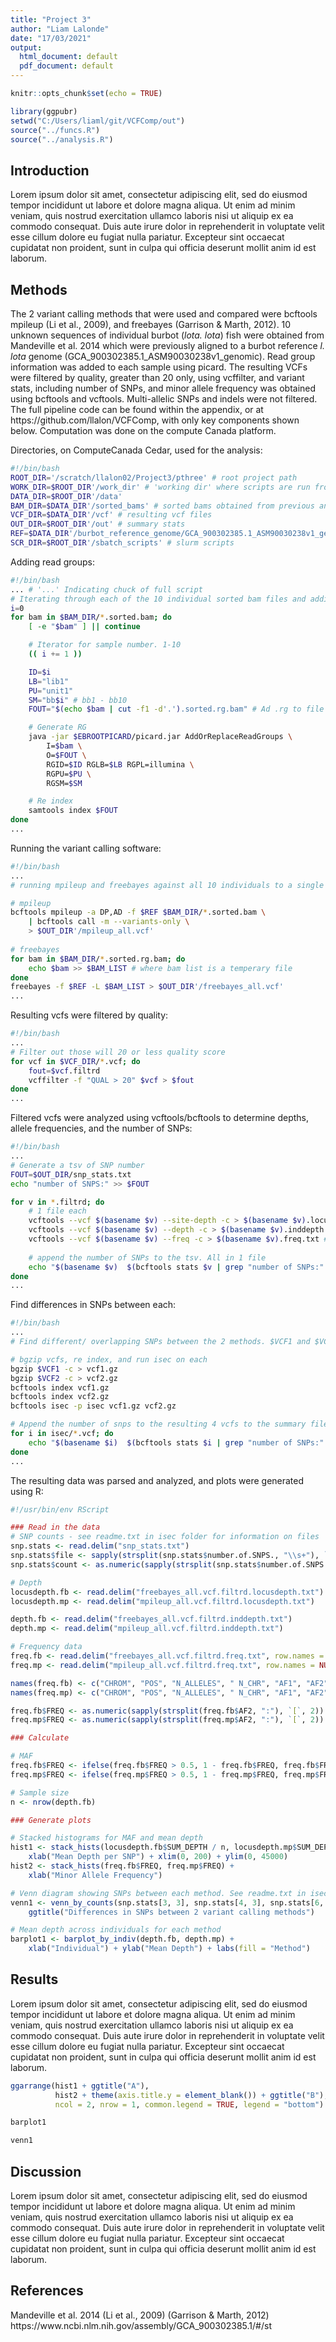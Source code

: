 ```yaml
---
title: "Project 3"
author: "Liam Lalonde"
date: "17/03/2021"
output:
  html_document: default
  pdf_document: default
---
```


```r
knitr::opts_chunk$set(echo = TRUE)
```

```r
library(ggpubr)
setwd("C:/Users/liaml/git/VCFComp/out")
source("../funcs.R")
source("../analysis.R")
```

## Introduction

Lorem ipsum dolor sit amet, consectetur adipiscing elit, sed do eiusmod tempor incididunt ut labore et dolore magna aliqua. Ut enim ad minim veniam, quis nostrud exercitation ullamco laboris nisi ut aliquip ex ea commodo consequat. Duis aute irure dolor in reprehenderit in voluptate velit esse cillum dolore eu fugiat nulla pariatur. Excepteur sint occaecat cupidatat non proident, sunt in culpa qui officia deserunt mollit anim id est laborum.

## Methods

The 2 variant calling methods that were used and compared were bcftools mpileup (Li et al., 2009), and freebayes (Garrison & Marth, 2012). 10 unknown sequences of individual burbot (*lota. lota*) fish were obtained from Mandeville et al. 2014 which were previously aligned to a burbot reference *l. lota* genome (GCA_900302385.1_ASM90030238v1_genomic). Read group information was added to each sample using picard. The resulting VCFs were filtered by quality, greater than 20 only, using vcffilter, and variant stats, including number of SNPs, and minor allele frequency was obtained using bcftools and vcftools. Multi-allelic SNPs and indels were not filtered. The full pipeline code can be found within the appendix, or at https://github.com/llalon/VCFComp, with only key components shown below. Computation was done on the compute Canada platform.

Directories, on ComputeCanada Cedar, used for the analysis:

```bash
#!/bin/bash
ROOT_DIR='/scratch/llalon02/Project3/pthree' # root project path
WORK_DIR=$ROOT_DIR'/work_dir' # 'working dir' where scripts are run from
DATA_DIR=$ROOT_DIR'/data' 
BAM_DIR=$DATA_DIR'/sorted_bams' # sorted bams obtained from previous analysis
VCF_DIR=$DATA_DIR'/vcf' # resulting vcf files
OUT_DIR=$ROOT_DIR'/out' # summary stats
REF=$DATA_DIR'/burbot_reference_genome/GCA_900302385.1_ASM90030238v1_genomic.fna' # reference genome file
SCR_DIR=$ROOT_DIR'/sbatch_scripts' # slurm scripts
```

Adding read groups:

```bash
#!/bin/bash
... # '...' Indicating chuck of full script
# Iterating through each of the 10 individual sorted bam files and adding read group information using picard.
i=0
for bam in $BAM_DIR/*.sorted.bam; do
    [ -e "$bam" ] || continue

    # Iterator for sample number. 1-10
    (( i += 1 ))

    ID=$i
    LB="lib1"
    PU="unit1"
    SM="bb$i" # bb1 - bb10
    FOUT="$(echo $bam | cut -f1 -d'.').sorted.rg.bam" # Ad .rg to file name to indicate readgroups have been added.

    # Generate RG
    java -jar $EBROOTPICARD/picard.jar AddOrReplaceReadGroups \
        I=$bam \
        O=$FOUT \
        RGID=$ID RGLB=$LB RGPL=illumina \
        RGPU=$PU \
        RGSM=$SM

    # Re index
    samtools index $FOUT
done
...
```

Running the variant calling software:

```bash
#!/bin/bash
...
# running mpileup and freebayes against all 10 individuals to a single vcf

# mpileup
bcftools mpileup -a DP,AD -f $REF $BAM_DIR/*.sorted.bam \
    | bcftools call -m --variants-only \
    > $OUT_DIR'/mpileup_all.vcf'
    
# freebayes
for bam in $BAM_DIR/*.sorted.rg.bam; do
    echo $bam >> $BAM_LIST # where bam list is a temperary file
done
freebayes -f $REF -L $BAM_LIST > $OUT_DIR'/freebayes_all.vcf'
...
```

Resulting vcfs were filtered by quality:

```bash
#!/bin/bash
...
# Filter out those will 20 or less quality score
for vcf in $VCF_DIR/*.vcf; do
    fout=$vcf.filtrd
    vcffilter -f "QUAL > 20" $vcf > $fout
done
...
```

Filtered vcfs were analyzed using vcftools/bcftools to determine depths, allele frequencies, and the number of SNPs:

```bash
#!/bin/bash
...
# Generate a tsv of SNP number
FOUT=$OUT_DIR/snp_stats.txt
echo "number of SNPS:" >> $FOUT

for v in *.filtrd; do
    # 1 file each
    vcftools --vcf $(basename $v) --site-depth -c > $(basename $v).locusdepth.txt # site depth
    vcftools --vcf $(basename $v) --depth -c > $(basename $v).inddepth.txt # individual depth per sample
    vcftools --vcf $(basename $v) --freq -c > $(basename $v).freq.txt # allele frequencies
    
    # append the number of SNPs to the tsv. All in 1 file
    echo "$(basename $v)  $(bcftools stats $v | grep "number of SNPs:" | cut -f 4)" >> $FOUT
done
...
```

Find differences in SNPs between each:

```bash
#!/bin/bash
...
# Find different/ overlapping SNPs between the 2 methods. $VCF1 and $VCF2 are freebayes and mpileup respectively

# bgzip vcfs, re index, and run isec on each
bgzip $VCF1 -c > vcf1.gz
bgzip $VCF2 -c > vcf2.gz
bcftools index vcf1.gz
bcftools index vcf2.gz
bcftools isec -p isec vcf1.gz vcf2.gz

# Append the number of snps to the resulting 4 vcfs to the summary file
for i in isec/*.vcf; do
    echo "$(basename $i)  $(bcftools stats $i | grep "number of SNPs:" | cut -f 4)" >> $FOUT
done
...
```

The resulting data was parsed and analyzed, and plots were generated using R:

```r
#!/usr/bin/env RScript

### Read in the data
# SNP counts - see readme.txt in isec folder for information on files
snp.stats <- read.delim("snp_stats.txt")
snp.stats$file <- sapply(strsplit(snp.stats$number.of.SNPS., "\\s+"), `[`, 1)
snp.stats$count <- as.numeric(sapply(strsplit(snp.stats$number.of.SNPS., "\\s+"), `[`, 2))

# Depth
locusdepth.fb <- read.delim("freebayes_all.vcf.filtrd.locusdepth.txt")
locusdepth.mp <- read.delim("mpileup_all.vcf.filtrd.locusdepth.txt")

depth.fb <- read.delim("freebayes_all.vcf.filtrd.inddepth.txt")
depth.mp <- read.delim("mpileup_all.vcf.filtrd.inddepth.txt")

# Frequency data
freq.fb <- read.delim("freebayes_all.vcf.filtrd.freq.txt", row.names = NULL)
freq.mp <- read.delim("mpileup_all.vcf.filtrd.freq.txt", row.names = NULL)

names(freq.fb) <- c("CHROM", "POS", "N_ALLELES", " N_CHR", "AF1", "AF2")
names(freq.mp) <- c("CHROM", "POS", "N_ALLELES", " N_CHR", "AF1", "AF2")

freq.fb$FREQ <- as.numeric(sapply(strsplit(freq.fb$AF2, ":"), `[`, 2))
freq.mp$FREQ <- as.numeric(sapply(strsplit(freq.mp$AF2, ":"), `[`, 2))

### Calculate

# MAF 
freq.fb$FREQ <- ifelse(freq.fb$FREQ > 0.5, 1 - freq.fb$FREQ, freq.fb$FREQ)
freq.mp$FREQ <- ifelse(freq.mp$FREQ > 0.5, 1 - freq.mp$FREQ, freq.mp$FREQ)

# Sample size
n <- nrow(depth.fb)

### Generate plots

# Stacked histograms for MAF and mean depth
hist1 <- stack_hists(locusdepth.fb$SUM_DEPTH / n, locusdepth.mp$SUM_DEPTH / n) +
    xlab("Mean Depth per SNP") + xlim(0, 200) + ylim(0, 45000)
hist2 <- stack_hists(freq.fb$FREQ, freq.mp$FREQ) +
    xlab("Minor Allele Frequency")

# Venn diagram showing SNPs between each method. See readme.txt in isec folder for information on files
venn1 <- venn_by_counts(snp.stats[3, 3], snp.stats[4, 3], snp.stats[6, 3]) +
    ggtitle("Differences in SNPs between 2 variant calling methods")

# Mean depth across individuals for each method
barplot1 <- barplot_by_indiv(depth.fb, depth.mp) +
    xlab("Individual") + ylab("Mean Depth") + labs(fill = "Method")
```

## Results

Lorem ipsum dolor sit amet, consectetur adipiscing elit, sed do eiusmod tempor incididunt ut labore et dolore magna aliqua. Ut enim ad minim veniam, quis nostrud exercitation ullamco laboris nisi ut aliquip ex ea commodo consequat. Duis aute irure dolor in reprehenderit in voluptate velit esse cillum dolore eu fugiat nulla pariatur. Excepteur sint occaecat cupidatat non proident, sunt in culpa qui officia deserunt mollit anim id est laborum.

```r
ggarrange(hist1 + ggtitle("A"),
          hist2 + theme(axis.title.y = element_blank()) + ggtitle("B"),
          ncol = 2, nrow = 1, common.legend = TRUE, legend = "bottom")
```

```r
barplot1
```

```r
venn1
```

## Discussion

Lorem ipsum dolor sit amet, consectetur adipiscing elit, sed do eiusmod tempor incididunt ut labore et dolore magna aliqua. Ut enim ad minim veniam, quis nostrud exercitation ullamco laboris nisi ut aliquip ex ea commodo consequat. Duis aute irure dolor in reprehenderit in voluptate velit esse cillum dolore eu fugiat nulla pariatur. Excepteur sint occaecat cupidatat non proident, sunt in culpa qui officia deserunt mollit anim id est laborum.

## References

Mandeville et al. 2014
(Li et al., 2009)
(Garrison & Marth, 2012)
https://www.ncbi.nlm.nih.gov/assembly/GCA_900302385.1/#/st